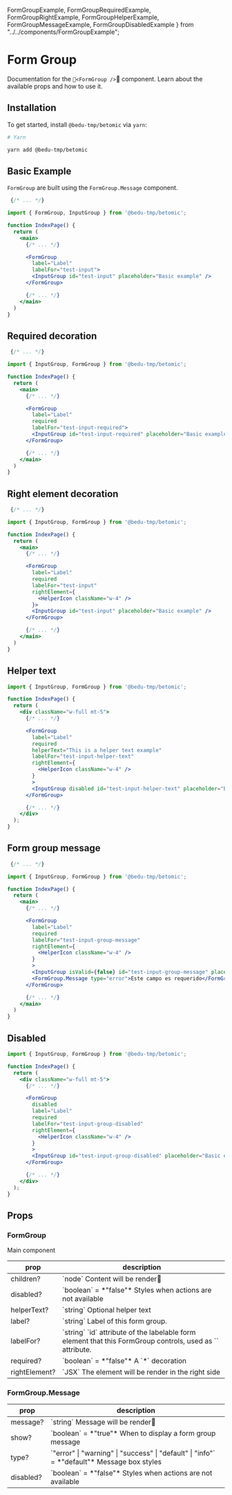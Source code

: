   FormGroupExample,
  FormGroupRequiredExample,
  FormGroupRightExample,
  FormGroupHelperExample,
  FormGroupMessageExample,
  FormGroupDisabledExample } from "../../components/FormGroupExample";

# Form Group

Documentation for the `<FormGroup />` component. Learn about the available props and how to use it.

## Installation

To get started, install `@bedu-tmp/betomic` via `yarn`:

```bash
# Yarn

yarn add @bedu-tmp/betomic
```

## Basic Example

`FormGroup` are built using the `FormGroup.Message` component.

```jsx highlight=3,10-14
 {/* ... */}

import { FormGroup, InputGroup } from '@bedu-tmp/betomic';

function IndexPage() {
  return (
    <main>
      {/* ... */}

      <FormGroup
        label="Label"
        labelFor="test-input">
        <InputGroup id="test-input" placeholder="Basic example" />
      </FormGroup>

      {/* ... */}
    </main>
  )
}
```

<FormGroupExample />

## Required decoration

```jsx highlight=3,12
 {/* ... */}

import { InputGroup, FormGroup } from '@bedu-tmp/betomic';

function IndexPage() {
  return (
    <main>
      {/* ... */}

      <FormGroup
        label="Label"
        required
        labelFor="test-input-required">
        <InputGroup id="test-input-required" placeholder="Basic example" />
      </FormGroup>

      {/* ... */}
    </main>
  )
}
```
<FormGroupRequiredExample />

## Right element decoration

```jsx highlight=3,14-16
 {/* ... */}

import { InputGroup, FormGroup } from '@bedu-tmp/betomic';

function IndexPage() {
  return (
    <main>
      {/* ... */}

      <FormGroup
        label="Label"
        required
        labelFor="test-input"
        rightElement={
          <HelperIcon className="w-4" />
        }>
        <InputGroup id="test-input" placeholder="Basic example" />
      </FormGroup>

      {/* ... */}
    </main>
  )
}
```

<FormGroupRightExample />

## Helper text

```jsx highlight=1,11
import { InputGroup, FormGroup } from '@bedu-tmp/betomic';

function IndexPage() {
  return (
    <div className="w-full mt-5">
      {/* ... */}

      <FormGroup
        label="Label"
        required
        helperText="This is a helper text example"
        labelFor="test-input-helper-text"
        rightElement={
          <HelperIcon className="w-4" />
        }
        >
        <InputGroup disabled id="test-input-helper-text" placeholder="Basic example" />
      </FormGroup>

      {/* ... */}
    </div>
  );
}
```

<FormGroupHelperExample />

## Form group message

```jsx highlight=3,19
 {/* ... */}

import { InputGroup, FormGroup } from '@bedu-tmp/betomic';

function IndexPage() {
  return (
    <main>
      {/* ... */}

      <FormGroup
        label="Label"
        required
        labelFor="test-input-group-message"
        rightElement={
          <HelperIcon className="w-4" />
        }
        >
        <InputGroup isValid={false} id="test-input-group-message" placeholder="Basic example" />
        <FormGroup.Message type="error">Este campo es requerido</FormGroup.Message>
      </FormGroup>

      {/* ... */}
    </main>
  )
}
```

<FormGroupMessageExample />


## Disabled

```jsx highlight=1,9
import { InputGroup, FormGroup } from '@bedu-tmp/betomic';

function IndexPage() {
  return (
    <div className="w-full mt-5">
      {/* ... */}

      <FormGroup
        disabled
        label="Label"
        required
        labelFor="test-input-group-disabled"
        rightElement={
          <HelperIcon className="w-4" />
        }
        >
        <InputGroup id="test-input-group-disabled" placeholder="Basic example" />
      </FormGroup>

      {/* ... */}
    </div>
  );
}
```

<FormGroupDisabledExample />

## Props

### FormGroup

Main component

<table className="min-w-full divide-y divide-gray-200">
  <thead>
    <tr>
      <th scope="col" className="border-l-0 border-r-0 px-6 py-3 text-left text-xs font-medium text-gray-500 uppercase tracking-wider">
        prop
      </th>
      <th scope="col" className="border-l-0 border-r-0 px-6 py-3 text-left text-xs font-medium text-gray-500 uppercase tracking-wider">
        description
      </th>
    </tr>
  </thead>
  <tbody className="divide-y divide-gray-200">
    <tr>
      <td className="border-l-0 border-r-0 px-6 py-4 text-sm font-medium text-gray-500">
        children?
      </td>
      <td className="border-l-0 border-r-0 px-6 py-4 text-sm font-medium text-gray-500">
        `node` <span className="block">Content will be render</span>
      </td>
    </tr>
    <tr>
      <td className="border-l-0 border-r-0 px-6 py-4 text-sm font-medium text-gray-500">
        disabled?
      </td>
      <td className="border-l-0 border-r-0 px-6 py-4 text-sm font-medium text-gray-500">
        `boolean` = *"false"* <span className="block">Styles when actions are not available</span>
      </td>
    </tr>
    <tr>
      <td className="border-l-0 border-r-0 px-6 py-4 text-sm font-medium text-gray-500">
        helperText?
      </td>
      <td className="border-l-0 border-r-0 px-6 py-4 text-sm font-medium text-gray-500">
        `string` <span className="block">Optional helper text</span>
      </td>
    </tr>
    <tr>
      <td className="border-l-0 border-r-0 px-6 py-4 text-sm font-medium text-gray-500">
        label?
      </td>
      <td className="border-l-0 border-r-0 px-6 py-4 text-sm font-medium text-gray-500">
        `string` <span className="block">Label of this form group.</span>
      </td>
    </tr>
    <tr>
      <td className="border-l-0 border-r-0 px-6 py-4 text-sm font-medium text-gray-500">
        labelFor?
      </td>
      <td className="border-l-0 border-r-0 px-6 py-4 text-sm font-medium text-gray-500">
        `string` <span className="block">`id` attribute of the labelable form element that this FormGroup controls, used as `<label for>` attribute.</span>
      </td>
    </tr>
    <tr>
      <td className="border-l-0 border-r-0 px-6 py-4 text-sm font-medium text-gray-500">
        required?
      </td>
      <td className="border-l-0 border-r-0 px-6 py-4 text-sm font-medium text-gray-500">
        `boolean` = *"false"* <span className="block">A `*` decoration</span>
      </td>
    </tr>
    <tr>
      <td className="border-l-0 border-r-0 px-6 py-4 text-sm font-medium text-gray-500">
        rightElement?
      </td>
      <td className="border-l-0 border-r-0 px-6 py-4 text-sm font-medium text-gray-500">
        `JSX` <span className="block">The element will be render in the right side</span>
      </td>
    </tr>
  </tbody>
</table>

### FormGroup.Message

<table className="min-w-full divide-y divide-gray-200">
  <thead>
    <tr>
      <th scope="col" className="border-l-0 border-r-0 px-6 py-3 text-left text-xs font-medium text-gray-500 uppercase tracking-wider">
        prop
      </th>
      <th scope="col" className="border-l-0 border-r-0 px-6 py-3 text-left text-xs font-medium text-gray-500 uppercase tracking-wider">
        description
      </th>
    </tr>
  </thead>
  <tbody className="divide-y divide-gray-200">
    <tr>
      <td className="border-l-0 border-r-0 px-6 py-4 text-sm font-medium text-gray-500">
        message?
      </td>
      <td className="border-l-0 border-r-0 px-6 py-4 text-sm font-medium text-gray-500">
        `string` <span className="block">Message will be render</span>
      </td>
    </tr>
    <tr>
      <td className="border-l-0 border-r-0 px-6 py-4 text-sm font-medium text-gray-500">
        show?
      </td>
      <td className="border-l-0 border-r-0 px-6 py-4 text-sm font-medium text-gray-500">
        `boolean` = *"true"* <span className="block">When to display a form group message</span>
      </td>
    </tr>
    <tr>
      <td className="border-l-0 border-r-0 px-6 py-4 text-sm font-medium text-gray-500">
        type?
      </td>
      <td className="border-l-0 border-r-0 px-6 py-4 text-sm font-medium text-gray-500">
        `"error" | "warning" | "success" | "default" | "info"` = *"default"* <span className="block">Message box styles</span>
      </td>
    </tr>
    <tr>
      <td className="border-l-0 border-r-0 px-6 py-4 text-sm font-medium text-gray-500">
        disabled?
      </td>
      <td className="border-l-0 border-r-0 px-6 py-4 text-sm font-medium text-gray-500">
        `boolean` = *"false"* <span className="block">Styles when actions are not available</span>
      </td>
    </tr>
  </tbody>
</table>